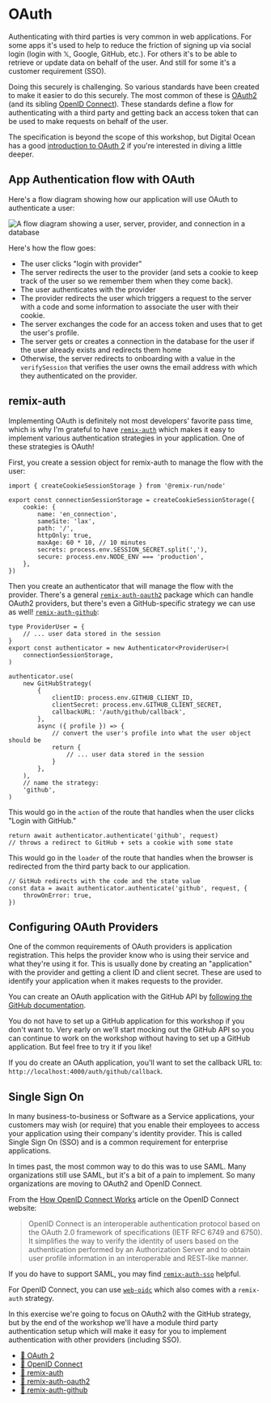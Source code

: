 # OAuth

Authenticating with third parties is very common in web applications. For some
apps it's used to help to reduce the friction of signing up via social login
(login with 𝕏, Google, GitHub, etc.). For others it's to be able to retrieve or
update data on behalf of the user. And still for some it's a customer
requirement (SSO).

Doing this securely is challenging. So various standards have been created to
make it easier to do this securely. The most common of these is
[OAuth2](https://oauth.net/2/) (and its sibling
[OpenID Connect](https://openid.net/)). These standards define a flow for
authenticating with a third party and getting back an access token that can be
used to make requests on behalf of the user.

The specification is beyond the scope of this workshop, but Digital Ocean has a good
[introduction to OAuth 2](https://www.digitalocean.com/community/tutorials/an-introduction-to-oauth-2)
if you're interested in diving a little deeper.

## App Authentication flow with OAuth

Here's a flow diagram showing how our application will use OAuth to authenticate
a user:

![A flow diagram showing a user, server, provider, and connection in a database](https://github-production-user-asset-6210df.s3.amazonaws.com/1500684/269059627-5265f0b8-c364-453b-806e-66802e6283cd.png)

Here's how the flow goes:

- The user clicks "login with provider"
- The server redirects the user to the provider (and sets a cookie to keep track
  of the user so we remember them when they come back).
- The user authenticates with the provider
- The provider redirects the user which triggers a request to the server with a
  code and some information to associate the user with their cookie.
- The server exchanges the code for an access token and uses that to get the
  user's profile.
- The server gets or creates a connection in the database for the user if the
  user already exists and redirects them home
- Otherwise, the server redirects to onboarding with a value in the
  `verifySession` that verifies the user owns the email address with which they
  authenticated on the provider.

## remix-auth

Implementing OAuth is definitely not most developers' favorite pass time, which
is why I'm grateful to have
[`remix-auth`](https://github.com/sergiodxa/remix-auth) which makes it easy to
implement various authentication strategies in your application. One of these
strategies is OAuth!

First, you create a session object for remix-auth to manage the flow with the
user:

```tsx file=app/utils/connections.server.ts
import { createCookieSessionStorage } from '@remix-run/node'

export const connectionSessionStorage = createCookieSessionStorage({
	cookie: {
		name: 'en_connection',
		sameSite: 'lax',
		path: '/',
		httpOnly: true,
		maxAge: 60 * 10, // 10 minutes
		secrets: process.env.SESSION_SECRET.split(','),
		secure: process.env.NODE_ENV === 'production',
	},
})
```

Then you create an authenticator that will manage the flow with the provider.
There's a general
[`remix-auth-oauth2`](https://github.com/sergiodxa/remix-auth-oauth2) package
which can handle OAuth2 providers, but there's even a GitHub-specific strategy
we can use as well!
[`remix-auth-github`](https://github.com/sergiodxa/remix-auth-github):

```tsx file=app/utils/auth.server.ts
type ProviderUser = {
	// ... user data stored in the session
}
export const authenticator = new Authenticator<ProviderUser>(
	connectionSessionStorage,
)

authenticator.use(
	new GitHubStrategy(
		{
			clientID: process.env.GITHUB_CLIENT_ID,
			clientSecret: process.env.GITHUB_CLIENT_SECRET,
			callbackURL: '/auth/github/callback',
		},
		async ({ profile }) => {
			// convert the user's profile into what the user object should be
			return {
				// ... user data stored in the session
			}
		},
	),
	// name the strategy:
	'github',
)
```

This would go in the `action` of the route that handles when the user clicks
"Login with GitHub."

```tsx file=app/routes/_auth+/auth.github.ts
return await authenticator.authenticate('github', request)
// throws a redirect to GitHub + sets a cookie with some state
```

This would go in the `loader` of the route that handles when the browser is
redirected from the third party back to our application.

```tsx file=app/routes/_auth+/auth.github.callback.ts
// GitHub redirects with the code and the state value
const data = await authenticator.authenticate('github', request, {
	throwOnError: true,
})
```

## Configuring OAuth Providers

One of the common requirements of OAuth providers is application registration.
This helps the provider know who is using their service and what they're using
it for. This is usually done by creating an "application" with the provider and
getting a client ID and client secret. These are used to identify your
application when it makes requests to the provider.

You can create an OAuth application with the GitHub API by
[following the GitHub documentation](https://docs.github.com/en/apps/oauth-apps/building-oauth-apps/creating-an-oauth-app).

<callout-success>
	You do not have to set up a GitHub application for this workshop if you don't
	want to. Very early on we'll start mocking out the GitHub API so you can
	continue to work on the workshop without having to set up a GitHub
	application. But feel free to try it if you like!
</callout-success>

If you do create an OAuth application, you'll want to set the callback URL to:
`http://localhost:4000/auth/github/callback`.

## Single Sign On

In many business-to-business or Software as a Service applications, your
customers may wish (or require) that you enable their employees to access your
application using their company's identity provider. This is called Single Sign
On (SSO) and is a common requirement for enterprise applications.

In times past, the most common way to do this was to use SAML. Many
organizations still use SAML, but it's a bit of a pain to implement. So many
organizations are moving to OAuth2 and OpenID Connect.

From the [How OpenID Connect Works](https://openid.net/developers/how-connect-works/)
article on the OpenID Connect website:

> OpenID Connect is an interoperable authentication protocol based on the OAuth
> 2.0 framework of specifications (IETF RFC 6749 and 6750). It simplifies the
> way to verify the identity of users based on the authentication performed by
> an Authorization Server and to obtain user profile information in an
> interoperable and REST-like manner.

If you do have to support SAML, you may find
[`remix-auth-sso`](https://github.com/boxyhq/remix-auth-sso) helpful.

For OpenID Connect, you can use
[`web-oidc`](https://github.com/sergiodxa/web-oidc) which also comes with a
`remix-auth` strategy.

In this exercise we're going to focus on OAuth2 with the GitHub strategy, but by
the end of the workshop we'll have a module third party authentication setup
which will make it easy for you to implement authentication with other
providers (including SSO).

- [📜 OAuth 2](https://oauth.net/2/)
- [📜 OpenID Connect](https://openid.net/)
- [📜 remix-auth](https://github.com/sergiodxa/remix-auth)
- [📜 remix-auth-oauth2](https://github.com/sergiodxa/remix-auth-oauth2)
- [📜 remix-auth-github](https://github.com/sergiodxa/remix-auth-github)
